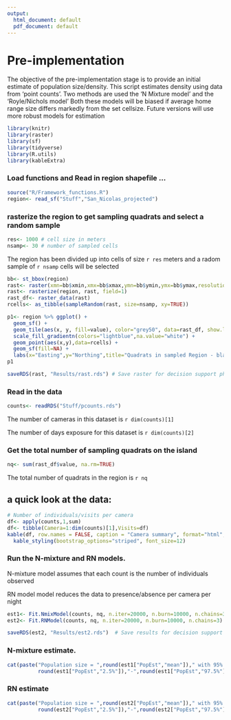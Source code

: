 ```yaml
---
output:
  html_document: default
  pdf_document: default
---
```

Pre-implementation
========================================================

The objective of the pre-implementation stage is to provide an initial estimate of population size/density.  This script estimates density using data from 'point counts'.  Two methods are used the 'N Mixture model' and the 'Royle/Nichols model'  Both these models will be biased if average home range size differs markedly from the set cellsize.  Future versions will use more robust models for estimation

```r
library(knitr)
library(raster)
library(sf)
library(tidyverse)
library(R.utils)
library(kableExtra)
```
### Load functions and Read in region shapefile ...

```r
source("R/Framework_functions.R")
region<- read_sf("Stuff","San_Nicolas_projected")
```

### rasterize the region to get sampling quadrats and select a random sample 

```r
res<- 1000 # cell size in meters
nsamp<- 30 # number of sampled cells
```

The region has been divided up into cells of size `r res` meters and a radom sample of `r nsamp` cells will be selected

```r
bb<- st_bbox(region)
rast<- raster(xmn=bb$xmin,xmx=bb$xmax,ymn=bb$ymin,ymx=bb$ymax,resolution=res)
rast<- rasterize(region, rast, field=1)
rast_df<- raster_data(rast)
rcells<- as_tibble(sampleRandom(rast, size=nsamp, xy=TRUE))

p1<- region %>% ggplot() +
  geom_sf() +
  geom_tile(aes(x, y, fill=value), color="grey50", data=rast_df, show.legend = F) +
  scale_fill_gradientn(colors="lightblue",na.value="white") +
  geom_point(aes(x,y),data=rcells) +
  geom_sf(fill=NA) +
  labs(x="Easting",y="Northing",title="Quadrats in sampled Region - black points denote sampled quadrats")
p1

saveRDS(rast, "Results/rast.rds") # Save raster for decision support phase
```

### Read in the data 

```r
counts<- readRDS("Stuff/pcounts.rds")

```

The number of cameras in this dataset is `r dim(counts)[1]`

The number of days exposure for this dataset is `r dim(counts)[2]`

### Get the total number of sampling quadrats on the island
```r
nq<- sum(rast_df$value, na.rm=TRUE)

```

The total number of quadrats in the region is `r nq`

a quick look at the data:
-------------------------
```r
# Number of individuals/visits per camera
df<- apply(counts,1,sum)
df<- tibble(Camera=1:dim(counts)[1],Visits=df)
kable(df, row.names = FALSE, caption = "Camera summary", format="html",align="c") %>% 
  kable_styling(bootstrap_options="striped", font_size=12)

```

### Run the N-mixture and RN models.  

N-mixture model assumes that each count is the number of individuals observed

RN model model reduces the data to presence/absence per camera per night

```r
est1<- Fit.NmixModel(counts, nq, n.iter=20000, n.burn=10000, n.chains=3)
est2<- Fit.RNModel(counts, nq, n.iter=20000, n.burn=10000, n.chains=3)

saveRDS(est2, "Results/est2.rds")  # Save results for decision support phase
```

### N-mixture estimate.  

```r

cat(paste("Population size = ",round(est1["PopEst","mean"])," with 95% credible interval of ",
          round(est1["PopEst","2.5%"]),"-",round(est1["PopEst","97.5%"]),sep=""),"\n")

```

### RN estimate
```r
cat(paste("Population size = ",round(est2["PopEst","mean"])," with 95% credible interval of ",
          round(est2["PopEst","2.5%"]),"-",round(est2["PopEst","97.5%"]),sep=""),"\n")
```


